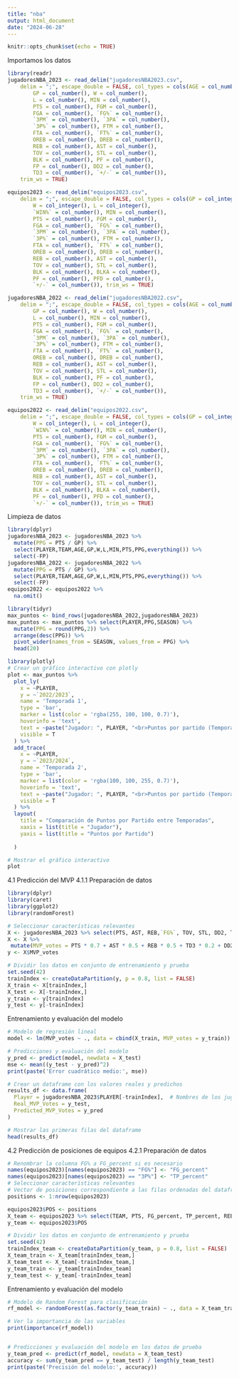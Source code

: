 ```yaml
---
title: "nba"
output: html_document
date: "2024-06-28"
---
```


```r
knitr::opts_chunk$set(echo = TRUE)
```


Importamos los datos
```r
library(readr)
jugadoresNBA_2023 <- read_delim("jugadoresNBA2023.csv", 
    delim = ";", escape_double = FALSE, col_types = cols(AGE = col_number(), 
        GP = col_number(), W = col_number(), 
        L = col_number(), MIN = col_number(), 
        PTS = col_number(), FGM = col_number(), 
        FGA = col_number(), `FG%` = col_number(), 
        `3PM` = col_number(), `3PA` = col_number(), 
        `3P%` = col_number(), FTM = col_number(), 
        FTA = col_number(), `FT%` = col_number(), 
        OREB = col_number(), DREB = col_number(), 
        REB = col_number(), AST = col_number(), 
        TOV = col_number(), STL = col_number(), 
        BLK = col_number(), PF = col_number(), 
        FP = col_number(), DD2 = col_number(), 
        TD3 = col_number(), `+/-` = col_number()), 
    trim_ws = TRUE)

equipos2023 <- read_delim("equipos2023.csv", 
    delim = ";", escape_double = FALSE, col_types = cols(GP = col_integer(), 
        W = col_integer(), L = col_integer(), 
        `WIN%` = col_number(), MIN = col_number(), 
        PTS = col_number(), FGM = col_number(), 
        FGA = col_number(), `FG%` = col_number(), 
        `3PM` = col_number(), `3PA` = col_number(), 
        `3P%` = col_number(), FTM = col_number(), 
        FTA = col_number(), `FT%` = col_number(), 
        OREB = col_number(), DREB = col_number(), 
        REB = col_number(), AST = col_number(), 
        TOV = col_number(), STL = col_number(), 
        BLK = col_number(), BLKA = col_number(), 
        PF = col_number(), PFD = col_number(), 
        `+/-` = col_number()), trim_ws = TRUE)

jugadoresNBA_2022 <- read_delim("jugadoresNBA2022.csv", 
    delim = ";", escape_double = FALSE, col_types = cols(AGE = col_number(), 
        GP = col_number(), W = col_number(), 
        L = col_number(), MIN = col_number(), 
        PTS = col_number(), FGM = col_number(), 
        FGA = col_number(), `FG%` = col_number(), 
        `3PM` = col_number(), `3PA` = col_number(), 
        `3P%` = col_number(), FTM = col_number(), 
        FTA = col_number(), `FT%` = col_number(), 
        OREB = col_number(), DREB = col_number(), 
        REB = col_number(), AST = col_number(), 
        TOV = col_number(), STL = col_number(), 
        BLK = col_number(), PF = col_number(), 
        FP = col_number(), DD2 = col_number(), 
        TD3 = col_number(), `+/-` = col_number()), 
    trim_ws = TRUE)

equipos2022 <- read_delim("equipos2022.csv", 
    delim = ";", escape_double = FALSE, col_types = cols(GP = col_integer(), 
        W = col_integer(), L = col_integer(), 
        `WIN%` = col_number(), MIN = col_number(), 
        PTS = col_number(), FGM = col_number(), 
        FGA = col_number(), `FG%` = col_number(), 
        `3PM` = col_number(), `3PA` = col_number(), 
        `3P%` = col_number(), FTM = col_number(), 
        FTA = col_number(), `FT%` = col_number(), 
        OREB = col_number(), DREB = col_number(), 
        REB = col_number(), AST = col_number(), 
        TOV = col_number(), STL = col_number(), 
        BLK = col_number(), BLKA = col_number(), 
        PF = col_number(), PFD = col_number(), 
        `+/-` = col_number()), trim_ws = TRUE)
```

Limpieza de datos

```r
library(dplyr)
jugadoresNBA_2023 <- jugadoresNBA_2023 %>%
  mutate(PPG = PTS / GP) %>%
  select(PLAYER,TEAM,AGE,GP,W,L,MIN,PTS,PPG,everything()) %>%
  select(-FP)
jugadoresNBA_2022 <- jugadoresNBA_2022 %>%
  mutate(PPG = PTS / GP) %>%
  select(PLAYER,TEAM,AGE,GP,W,L,MIN,PTS,PPG,everything()) %>%
  select(-FP)
equipos2022 <- equipos2022 %>%
  na.omit()
```


```r
library(tidyr)
max_puntos <- bind_rows(jugadoresNBA_2022,jugadoresNBA_2023)
max_puntos <- max_puntos %>% select(PLAYER,PPG,SEASON) %>%
  mutate(PPG = round(PPG,2)) %>%
  arrange(desc(PPG)) %>%
  pivot_wider(names_from = SEASON, values_from = PPG) %>%
  head(20)

```

```r
library(plotly)
# Crear un gráfico interactivo con plotly
plot <- max_puntos %>%
  plot_ly(
    x = ~PLAYER,
    y = ~`2022/2023`,
    name = 'Temporada 1',
    type = 'bar',
    marker = list(color = 'rgba(255, 100, 100, 0.7)'),
    hoverinfo = 'text',
    text = ~paste("Jugador: ", PLAYER, "<br>Puntos por partido (Temporada 1): ", `2022/2023`),
    visible = T
  ) %>%
  add_trace(
    x = ~PLAYER,
    y = ~`2023/2024`,
    name = 'Temporada 2',
    type = 'bar',
    marker = list(color = 'rgba(100, 100, 255, 0.7)'),
    hoverinfo = 'text',
    text = ~paste("Jugador: ", PLAYER, "<br>Puntos por partido (Temporada 2): ", `2023/2024`),
    visible = T
  ) %>%
  layout(
    title = "Comparación de Puntos por Partido entre Temporadas",
    xaxis = list(title = "Jugador"),
    yaxis = list(title = "Puntos por Partido")
    
  )

# Mostrar el gráfico interactivo
plot


```




4.1 Predicción del MVP
4.1.1 Preparación de datos

```r
library(dplyr)
library(caret)
library(ggplot2)
library(randomForest)

# Seleccionar características relevantes
X <- jugadoresNBA_2023 %>% select(PTS, AST, REB,`FG%`, TOV, STL, DD2, TD3)
X <- X %>%
 mutate(MVP_votes = PTS * 0.7 + AST * 0.5 + REB * 0.5 + TD3 * 0.2 + DD2 * 0.1)
y <- X$MVP_votes

# Dividir los datos en conjunto de entrenamiento y prueba
set.seed(42)
trainIndex <- createDataPartition(y, p = 0.8, list = FALSE)
X_train <- X[trainIndex,]
X_test <- X[-trainIndex,]
y_train <- y[trainIndex]
y_test <- y[-trainIndex]
```

Entrenamiento y evaluación del modelo

```r
# Modelo de regresión lineal
model <- lm(MVP_votes ~ ., data = cbind(X_train, MVP_votes = y_train))

# Predicciones y evaluación del modelo
y_pred <- predict(model, newdata = X_test)
mse <- mean((y_test - y_pred)^2)
print(paste('Error cuadrático medio:', mse))

```
```r
# Crear un dataframe con los valores reales y predichos
results_df <- data.frame(
  Player = jugadoresNBA_2023$PLAYER[-trainIndex],  # Nombres de los jugadores en el conjunto de prueba
  Real_MVP_Votes = y_test,
  Predicted_MVP_Votes = y_pred
)

# Mostrar las primeras filas del dataframe
head(results_df)
```

4.2 Predicción de posiciones de equipos
4.2.1 Preparación de datos

```r
# Renombrar la columna FG% a FG_percent si es necesario
names(equipos2023)[names(equipos2023) == "FG%"] <- "FG_percent"
names(equipos2023)[names(equipos2023) == "3P%"] <- "TP_percent"
# Seleccionar características relevantes
# Vector de posiciones correspondiente a las filas ordenadas del dataframe
positions <- 1:nrow(equipos2023)

equipos2023$POS <- positions
X_team <- equipos2023 %>% select(TEAM, PTS, FG_percent, TP_percent, REB, AST)
y_team <- equipos2023$POS

# Dividir los datos en conjunto de entrenamiento y prueba
set.seed(42)
trainIndex_team <- createDataPartition(y_team, p = 0.8, list = FALSE)
X_team_train <- X_team[trainIndex_team,]
X_team_test <- X_team[-trainIndex_team,]
y_team_train <- y_team[trainIndex_team]
y_team_test <- y_team[-trainIndex_team]

```


Entrenamiento y evaluación del modelo

```r

# Modelo de Random Forest para clasificación
rf_model <- randomForest(as.factor(y_team_train) ~ ., data = X_team_train)

# Ver la importancia de las variables
print(importance(rf_model))


# Predicciones y evaluación del modelo en los datos de prueba
y_team_pred <- predict(rf_model, newdata = X_team_test)
accuracy <- sum(y_team_pred == y_team_test) / length(y_team_test)
print(paste('Precisión del modelo:', accuracy))

```

